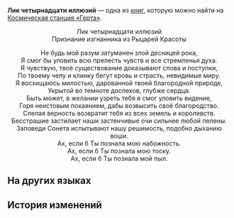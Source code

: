 {{Книга Инфобокс
|id           = 280
|Название     = Лик четырнадцати иллюзий
|Изображение  = Item Journal Page.png
|Мир          = Космическая станция «Герта»
|Томов        = 1
|Автор        = <!--нужно добавить-->
|Описание     = Письмо с признанием от анонимного Рыцаря Красоты.
|Том1         = {{tx}}
|Источник1    = {{tx|Отсутствует источник}}
|Персонажи    = 
|Фракции      = 
}}
'''Лик четырнадцати иллюзий''' — одна из [[Книги|книг]], которую можно найти на [[Космическая станция «Герта»]].
<!--
==Получение==
<gallery>
Книга НАЗВАНИЕ.png|НАЗВАНИЕ
Локация НАЗВАНИЕ.png|Расположение на карте. Ближайший пространственный якорь «[[НАЗВАНИЕ]]»
</gallery>
-->
<div align="center">Лик четырнадцати иллюзий<br />
Признание изгнанника из Рыцарей Красоты

Не будь мой разум затуманен злой десницей рока,<br />
Я смог бы уловить всю прелесть чувств и все стремленья духа.<br />
Я чувствую, твоё существование доказывают слова и поступки, <br />По твоему челу и клинку бегут кровь и страсть, невидимые миру.<br />
Я восхищаюсь милостью, дарованной твоей благородной природе, <br />Укрытой во темноте доспехов, глубже сердца.<br />
Быть может, в желании узреть тебя я смог уловить видение,<br />
Горя неистовым покаянием, дабы возвысить своё благородство.<br />
Слепая верность возвратит тебя из всех земель и королевств.<br />
Бесстрашие застилает наши застенчивые очи сильнее любой пелены.<br />
Заповеди Сонета испытывают нашу решимость, подобно дыханию воши.<br />
Ах, если б Ты познала мою набожность. <br />Ах, если б Ты познала мою тоску. <br />Ах, если б Ты познала мой пыл.</div>

==На других языках==
{{На других языках
|en   = Face of Fourteen Illusions
|zhs  = 十四种幻觉的面庞
|zht  = 十四種幻覺的面龐
|ja   = 十四種類の幻覚の顔
|ko   = 14가지 환각의 얼굴
|es   = Rostro de las catorce ilusiones
|fr   = Le visage aux quatorze illusions
|ru   = Лик четырнадцати иллюзий
|th   = ใบหน้าลวงตาทั้ง 14 ชนิด
|vi   = Bộ Mặt 14 Loại Ảo Giác
|de   = Gesicht der Vierzehn Illusionen
|id   = Wajah dari 14 Ilusi
|pt   = Face das Quatorze Ilusões
}}

==История изменений==
{{История изменений|2.7}}